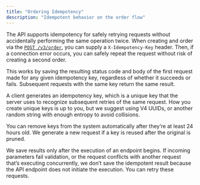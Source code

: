 ```yaml
---
title: "Ordering Idempotency"
description: "Idempotent behavior on the order flow"
---
```


The API supports idempotency for safely retrying requests without accidentally performing the same operation twice. When creating and order via the [`POST /v3/order`](/api-reference/lab-testing/create-order), you can supply a `X-Idempotency-Key` header. Then, if a connection error occurs, you can safely repeat the request without risk of creating a second order.

This works by saving the resulting status code and body of the first request made for any given idempotency key, regardless of whether it succeeds or fails. Subsequent requests with the same key return the same result.

A client generates an idempotency key, which is a unique key that the server uses to recognize subsequent retries of the same request. How you create unique keys is up to you, but we suggest using V4 UUIDs, or another random string with enough entropy to avoid collisions.

You can remove keys from the system automatically after they’re at least 24 hours old. We generate a new request if a key is reused after the original is pruned.

We save results only after the execution of an endpoint begins. If incoming parameters fail validation, or the request conflicts with another request that’s executing concurrently, we don’t save the idempotent result because the API endpoint does not initiate the execution. You can retry these requests.